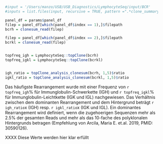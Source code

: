 
```r
#input = '/Users/manzo/USB/USB_Diagnostics/LymphocyteSeq/input/BCR'
#inputs = list.files(input, recursive = TRUE, pattern =".*clone_summary.csv", full.names = TRUE)

panel_df = params$panel_df
filep = panel_df[which(panel_df$index == 1),]$filepath
bcrh = clonesum_read(filep)

filep = panel_df[which(panel_df$index == 2),]$filepath
bcrkl = clonesum_read(filep)


topfreq_igh = LymphocyteSeq::topClone(bcrh)
topfreq_igkl = LymphocyteSeq::topClone(bcrkl)


igh_ratio = topClone_analysis_clonesum(bcrh, 1,5)$ratio
igkl_ratio = topClone_analysis_clonesum(bcrkl, 1,5)$ratio

```


Das häufigste Rearrangement wurde mit einer Frequenz von `r topfreq_igh`% für Immunglobulin-Schwerkette (IGH) und `r topfreq_igkl`% für Immunglobulin-Leichtkette (IGK und IGL) nachgewiesen. Das Verhältnis zwischen dem dominanten Rearrangement und dem Hintergrund beträgt `r igh_ratio`x (IGH) resp. `r igkl_ratio`x (IGK und IGL). Ein dominantes Rearrangement wird definiert, wenn die zugehoerigen Sequenzen mehr als 2.5% der gesamten Reads und mehr als das 10-fache des polyklonalen Hintergrunds betragen (Empfehlung von Arcila, Maria E. et.al. 2019, PMID: 30590126).

XXXX\n
Diese Werte werden hier klar erfüllt
